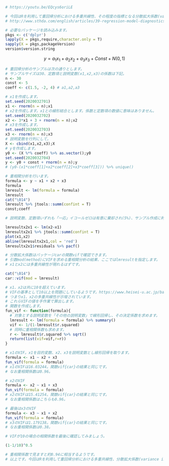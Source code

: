```{r}
# https://youtu.be/EQcys6oriLE

# 今回はRを利用して重回帰分析における多重共線性、その程度の指標となる分散拡大係数(variance inflation factor, VIF)を確認します。
# http://www.sthda.com/english/articles/39-regression-model-diagnostics/160-multicollinearity-essentials-and-vif-in-r/

# 必要なパッケージを読み込みます。
pkgs <- c('dplyr')
lapply(X = pkgs,require,character.only = T)
sapply(X = pkgs,packageVersion)
version$version.string
```

$$
y = a_1x_1+a_2x_2+a_3x_3+Const+N(0,1)
$$

```{r}
# 重回帰分析のサンプルは次の通りとします。
# サンプルサイズは30、定数項と説明変数(x1,x2,x3)の係数は下記。
n <- 30
const <- 5
coeff <- c(1.5, -2, 4) # a1,a2,a3

# x1を作成します。
set.seed(2020032701)
x1 <- rnorm(n = n);x1
# x2を作成します。x1との線形結合とします。係数と定数項の数値に意味はありません。
set.seed(2020032702)
x2 <- 3*x1 + 3 + rnorm(n = n);x2
# x3を作成します。
set.seed(2020032703)
x3 <- rnorm(n = n);x3
# 説明変数を行列にして。
X <- cbind(x1,x2,x3);X
# yを作成します。
y0 <- (X %*% coeff) %>% as.vector();y0
set.seed(2020032704)
y <- y0 + const + rnorm(n = n);y
# (y0-(x1*coeff[1]+x2*coeff[2]+x3*coeff[3])) %>% unique()

# 重相関分析を行います。
formula <- y ~ x1 + x2 + x3
formula
lmresult <- lm(formula = formula)
lmresult
cat("\014")
lmresult %>% jtools::summ(confint = T)
const;coeff

# 説明変数、定数項いずれも「一応」イコールゼロは有意に棄却され(5%)、サンプル作成に利用した係数も95%信頼区間に収まっていますが、x1とx2には有意な線形相関があります。

lmresultx2x1 <- lm(x2~x1)
lmresultx2x1 %>% jtools::summ(confint = T)
plot(x1,x2)
abline(lmresultx2x1,col = 'red')
lmresultx2x1$residuals %>% pacf()

# 分散拡大係数はパッケージcarの関数vifで確認できます。
# 引数mod(method)にVIFを求める重相関分析の結果、ここではlmresultを指定します。
# x1とx2には多重共線性が現れるはずです。

cat("\014")
car::vif(mod = lmresult)

# x1、x2は共に10を超えています。
# VIFの基準として10以上を問題にしているようです。https://www.heisei-u.ac.jp/ba/fukui/tips/tip006.pdf
# つまりx1、x2の多重共線性が示唆されています。
# これらVIFの値を手作業で算出します。
# 関数を作成します。
fun_vif <- function(formula){
  # 対象とする説明変数を「その他の説明変数」で線形回帰し、その決定係数を求めます。
  lmresult <- lm(formula = formula) %>% summary()
  vif <- 1/(1-lmresult$r.squared)
  # 同時に重相関係数も求めます。
  r <- lmresult$r.squared %>% sqrt()
  return(list(vif=vif,r=r))
}

# x1のVIF。x1を目的変数、x2、x3を説明変数とし線形回帰を取ります。
formula <- x1 ~ x2 + x3
fun_vif(formula = formula)
# x1のVIFは16.03244。関数vif{car}の結果と同じです。
# なお重相関係数は0.96。

# x2のVIF
formula <- x2 ~ x1 + x3
fun_vif(formula = formula)
# x2のVIFは15.41254。関数vif{car}の結果と同じです。
# なお重相関係数はこちらも0.96。

# 最後はx3のVIF
formula <- x3 ~ x1 + x2
fun_vif(formula = formula)
# x3のVIFは1.179138。関数vif{car}の結果と同じです。
# なお重相関係数は0.38。

# VIFが10の場合の相関係数を最後に確認してみましょう。

(1-1/10)^0.5

# 重相関係数で見ますと約0.94に相当するようです。
# 以上です。今回はRを利用して重回帰分析における多重共線性、分散拡大係数(variance inflation factor, VIF) を確認しました。ご視聴ありがとうございました。
```
